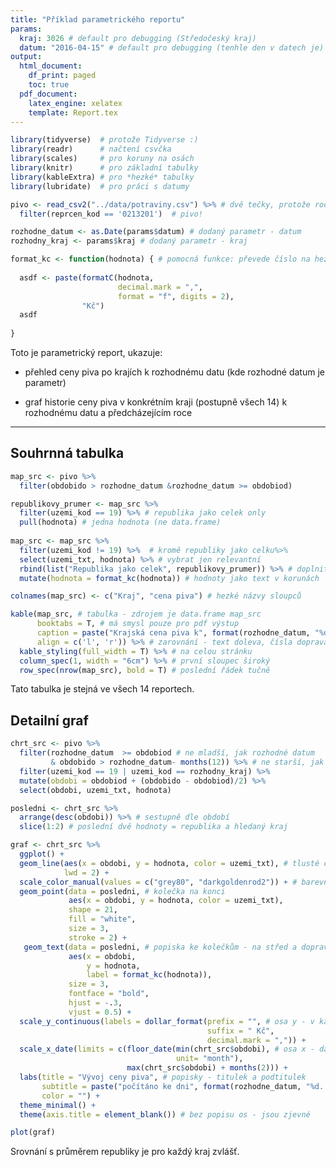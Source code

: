 ```yaml
---
title: "Příklad parametrického reportu"
params:
  kraj: 3026 # default pro debugging (Středočeský kraj)
  datum: "2016-04-15" # default pro debugging (tenhle den v datech je)
output:
  html_document:
    df_print: paged
    toc: true
  pdf_document:
    latex_engine: xelatex
    template: Report.tex
---
```


```r
library(tidyverse)  # protože Tidyverse :)
library(readr)      # načtení csvčka
library(scales)     # pro koruny na osách
library(knitr)      # pro základní tabulky
library(kableExtra) # pro *hezké* tabulky
library(lubridate)  # pro práci s datumy

pivo <- read_csv2("../data/potraviny.csv") %>% # dvě tečky, protože root projektu
  filter(reprcen_kod == '0213201')  # pivo!

rozhodne_datum <- as.Date(params$datum) # dodaný parametr - datum
rozhodny_kraj <- params$kraj # dodaný parametr - kraj

format_kc <- function(hodnota) { # pomocná funkce: převede číslo na hezký, český text
  
  asdf <- paste(formatC(hodnota,
                        decimal.mark = ",",
                        format = "f", digits = 2), 
                "Kč")
  asdf
  
}

```

Toto je parametrický report, ukazuje:

- přehled ceny piva po krajích k rozhodnému datu (kde rozhodné datum je parametr)

- graf historie ceny piva v konkrétním kraji (postupně všech 14) k rozhodnému datu a předcházejícím roce

<hr>

## Souhrnná tabulka

```r

map_src <- pivo %>% 
  filter(obdobido > rozhodne_datum &rozhodne_datum >= obdobiod) 

republikovy_prumer <- map_src %>% 
  filter(uzemi_kod == 19) %>% # republika jako celek only
  pull(hodnota) # jedna hodnota (ne data.frame)
  
map_src <- map_src %>% 
  filter(uzemi_kod != 19) %>%  # kromě republiky jako celku%>% 
  select(uzemi_txt, hodnota) %>% # vybrat jen relevantní
  rbind(list("Republika jako celek", republikovy_prumer)) %>% # doplnit součtový řádek
  mutate(hodnota = format_kc(hodnota)) # hodnoty jako text v korunách

colnames(map_src) <- c("Kraj", "cena piva") # hezké názvy sloupců

kable(map_src, # tabulka - zdrojem je data.frame map_src
      booktabs = T, # má smysl pouze pro pdf výstup
      caption = paste("Krajská cena piva k", format(rozhodne_datum, "%d. %m. %Y")),
      align = c('l', 'r')) %>% # zarovnání - text doleva, čísla doprava
  kable_styling(full_width = T) %>% # na celou stránku
  column_spec(1, width = "6cm") %>% # první sloupec široký
  row_spec(nrow(map_src), bold = T) # poslední řádek tučně

```

Tato tabulka je stejná ve všech 14 reportech.

## Detailní graf

```r

chrt_src <- pivo %>% 
  filter(rozhodne_datum  >= obdobiod # ne mladší, jak rozhodné datum
         & obdobido > rozhodne_datum- months(12)) %>% # ne starší, jak rok
  filter(uzemi_kod == 19 | uzemi_kod == rozhodny_kraj) %>% 
  mutate(obdobi = obdobiod + (obdobido - obdobiod)/2) %>% 
  select(obdobi, uzemi_txt, hodnota)

posledni <- chrt_src %>% 
  arrange(desc(obdobi)) %>% # sestupně dle období
  slice(1:2) # poslední dvě hodnoty = republika a hledaný kraj

graf <- chrt_src %>% 
  ggplot() +
  geom_line(aes(x = obdobi, y = hodnota, color = uzemi_txt), # tlusté čáry
            lwd = 2) +
  scale_color_manual(values = c("grey80", "darkgoldenrod2")) + # barevná škála
  geom_point(data = posledni, # kolečka na konci 
             aes(x = obdobi, y = hodnota, color = uzemi_txt), 
             shape = 21, 
             fill = "white", 
             size = 3, 
             stroke = 2) +
   geom_text(data = posledni, # popiska ke kolečkům - na střed a doprava
             aes(x = obdobi, 
                 y = hodnota, 
                 label = format_kc(hodnota)), 
             size = 3, 
             fontface = "bold",
             hjust = -.3,
             vjust = 0.5) +
  scale_y_continuous(labels = dollar_format(prefix = "", # osa y - v kačkách
                                            suffix = " Kč", 
                                            decimal.mark = ",")) +
  scale_x_date(limits = c(floor_date(min(chrt_src$obdobi), # osa x - datum jako měsíc
                                     unit= "month"), 
                          max(chrt_src$obdobi) + months(2))) +
  labs(title = "Vývoj ceny piva", # popisky - titulek a podtitulek
       subtitle = paste("počítáno ke dni", format(rozhodne_datum, "%d. %m. %Y")),
       color = "") +
  theme_minimal() +
  theme(axis.title = element_blank()) # bez popisu os - jsou zjevné

plot(graf)

```

Srovnání s průměrem republiky je pro každý kraj zvlášť.